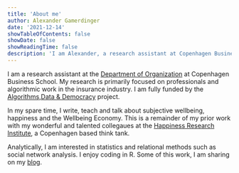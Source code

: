 ```yaml
---
title: 'About me'
author: Alexander Gamerdinger
date: '2021-12-14'
showTableOfContents: false
showDate: false
showReadingTime: false
description: 'I am Alexander, a research assistant at Copenhagen Business School'
---
```


I am a research assistant at the [Department of Organization](https://www.cbs.dk/en/research/departments-and-centres/department-of-organization/staff/agaioa) at Copenhagen Business School. My research is primarily focused on professionals and algorithmic work in the insurance industry. I am fully funded by the [Algorithms,Data & Democracy](https://algoritmer.org/) project. 

In my spare time, I write, teach and talk about subjective wellbeing, happiness and the Wellbeing Economy. This is a remainder of my prior work with my wonderful and talented collegaues at the [Happiness Research Institute](https://happinessresearchinstitute.com), a Copenhagen based think tank. 

Analytically, I am interested in statistics and relational methods such as social network analysis. I enjoy coding in R. Some of this work, I am sharing on my [blog](/blog/). 

